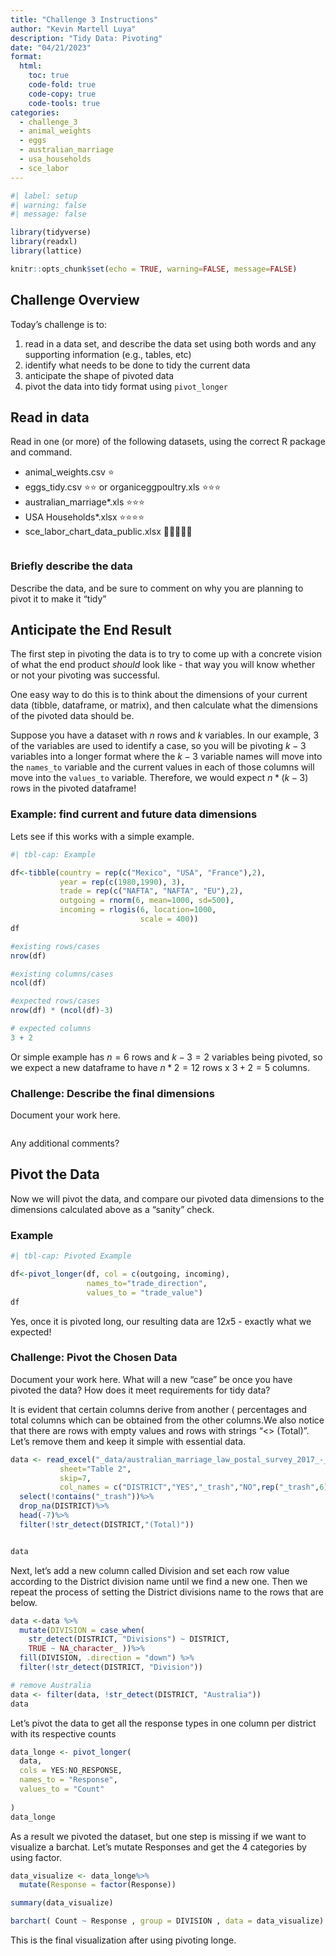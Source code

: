 ```yaml
---
title: "Challenge 3 Instructions"
author: "Kevin Martell Luya"
description: "Tidy Data: Pivoting"
date: "04/21/2023"
format:
  html:
    toc: true
    code-fold: true
    code-copy: true
    code-tools: true
categories:
  - challenge_3
  - animal_weights
  - eggs
  - australian_marriage
  - usa_households
  - sce_labor
---
```


```r
#| label: setup
#| warning: false
#| message: false

library(tidyverse)
library(readxl)
library(lattice)

knitr::opts_chunk$set(echo = TRUE, warning=FALSE, message=FALSE)
```

## Challenge Overview

Today's challenge is to:

1.  read in a data set, and describe the data set using both words and any supporting information (e.g., tables, etc)
2.  identify what needs to be done to tidy the current data
3.  anticipate the shape of pivoted data
4.  pivot the data into tidy format using `pivot_longer`

## Read in data

Read in one (or more) of the following datasets, using the correct R package and command.

-   animal_weights.csv ⭐
-   eggs_tidy.csv ⭐⭐ or organiceggpoultry.xls ⭐⭐⭐
-   australian_marriage\*.xls ⭐⭐⭐
-   USA Households\*.xlsx ⭐⭐⭐⭐
-   sce_labor_chart_data_public.xlsx 🌟🌟🌟🌟🌟

```r


```

### Briefly describe the data

Describe the data, and be sure to comment on why you are planning to pivot it to make it "tidy"

## Anticipate the End Result

The first step in pivoting the data is to try to come up with a concrete vision of what the end product *should* look like - that way you will know whether or not your pivoting was successful.

One easy way to do this is to think about the dimensions of your current data (tibble, dataframe, or matrix), and then calculate what the dimensions of the pivoted data should be.

Suppose you have a dataset with $n$ rows and $k$ variables. In our example, 3 of the variables are used to identify a case, so you will be pivoting $k-3$ variables into a longer format where the $k-3$ variable names will move into the `names_to` variable and the current values in each of those columns will move into the `values_to` variable. Therefore, we would expect $n * (k-3)$ rows in the pivoted dataframe!

### Example: find current and future data dimensions

Lets see if this works with a simple example.

```r
#| tbl-cap: Example

df<-tibble(country = rep(c("Mexico", "USA", "France"),2),
           year = rep(c(1980,1990), 3), 
           trade = rep(c("NAFTA", "NAFTA", "EU"),2),
           outgoing = rnorm(6, mean=1000, sd=500),
           incoming = rlogis(6, location=1000, 
                             scale = 400))
df

#existing rows/cases
nrow(df)

#existing columns/cases
ncol(df)

#expected rows/cases
nrow(df) * (ncol(df)-3)

# expected columns 
3 + 2
```

Or simple example has $n = 6$ rows and $k - 3 = 2$ variables being pivoted, so we expect a new dataframe to have $n * 2 = 12$ rows x $3 + 2 = 5$ columns.

### Challenge: Describe the final dimensions

Document your work here.

```r


```

Any additional comments?

## Pivot the Data

Now we will pivot the data, and compare our pivoted data dimensions to the dimensions calculated above as a "sanity" check.

### Example

```r
#| tbl-cap: Pivoted Example

df<-pivot_longer(df, col = c(outgoing, incoming),
                 names_to="trade_direction",
                 values_to = "trade_value")
df
```

Yes, once it is pivoted long, our resulting data are $12x5$ - exactly what we expected!

### Challenge: Pivot the Chosen Data

Document your work here. What will a new "case" be once you have pivoted the data? How does it meet requirements for tidy data?

It is evident that certain columns derive from another ( percentages and total columns which can be obtained from the other columns.We also notice that there are rows with empty values and rows with strings "<<DISTRICT_NAME>> (Total)". Let's remove them and keep it simple with essential data.

```r
data <- read_excel("_data/australian_marriage_law_postal_survey_2017_-_response_final.xls",
           sheet="Table 2",
           skip=7,
           col_names = c("DISTRICT","YES","_trash","NO",rep("_trash",6),"RESPONSE_NOT_CLEAR","_trash","NO_RESPONSE",rep("_trash",3)))%>%
  select(!contains("_trash"))%>%
  drop_na(DISTRICT)%>%
  head(-7)%>%
  filter(!str_detect(DISTRICT,"(Total)"))


data
```


Next, let's add a new column called Division and set each row value according to
the District division name until we find a new one. Then we repeat the  process 
of setting the District divisions name to the rows that are below.
```r
data <-data %>%
  mutate(DIVISION = case_when(
    str_detect(DISTRICT, "Divisions") ~ DISTRICT,
    TRUE ~ NA_character_ ))%>%
  fill(DIVISION, .direction = "down") %>%
  filter(!str_detect(DISTRICT, "Division"))

# remove Australia
data <- filter(data, !str_detect(DISTRICT, "Australia"))
data
```

Let's pivot the data to get all the response types in one column per district 
with its respective counts
```r
data_longe <- pivot_longer(
  data,
  cols = YES:NO_RESPONSE,
  names_to = "Response",
  values_to = "Count"
 
)
data_longe


```
As a result we pivoted the dataset, but one step is missing if we want to
visualize a barchat. Let's mutate Responses and get the 4 categories by using 
factor.
```r
data_visualize <- data_longe%>%
  mutate(Response = factor(Response))

summary(data_visualize)
```
```r

barchart( Count ~ Response , group = DIVISION , data = data_visualize) 
```

This is the final visualization after using pivoting longe.
